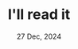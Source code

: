 ---
title: "I'll read it"
date: "27 Dec, 2024"
isDisplayDate: false
targetType: "_blank"
url: "https://manuelmoreale.com/i-ll-read-it"
description: "I don't care about the topic. Start a blog, write something, send it to me, and I'll read it. And you'll have your first reader."
---